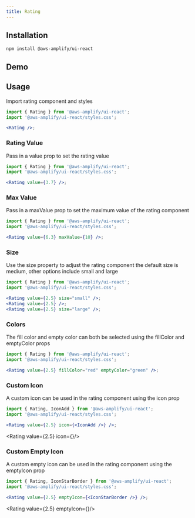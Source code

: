 ```yaml
---
title: Rating
---
```



## Installation

```
npm install @aws-amplify/ui-react
```

## Demo

<RatingDemo />

## Usage

Import rating component and styles

```jsx
import { Rating } from '@aws-amplify/ui-react';
import '@aws-amplify/ui-react/styles.css';

<Rating />;
```

<Rating />

### Rating Value

Pass in a value prop to set the rating value

```jsx
import { Rating } from '@aws-amplify/ui-react';
import '@aws-amplify/ui-react/styles.css';

<Rating value={3.7} />;
```

<Rating value={3.7} />

### Max Value

Pass in a maxValue prop to set the maximum value of the rating component

```jsx
import { Rating } from '@aws-amplify/ui-react';
import '@aws-amplify/ui-react/styles.css';

<Rating value={6.3} maxValue={10} />;
```

<Rating value={6.3} maxValue={10} />

### Size

Use the size property to adjust the rating component the default size is medium, other options include small and large

```jsx
import { Rating } from '@aws-amplify/ui-react';
import '@aws-amplify/ui-react/styles.css';

<Rating value={2.5} size="small" />;
<Rating value={2.5} />;
<Rating value={2.5} size="large" />;
```

<Rating value={2.5} size="small" />
<Rating value={2.5} />
<Rating value={2.5} size="large" />

### Colors

The fill color and empty color can both be selected using the fillColor and emptyColor props

```jsx
import { Rating } from '@aws-amplify/ui-react';
import '@aws-amplify/ui-react/styles.css';

<Rating value={2.5} fillColor="red" emptyColor="green" />;
```

<Rating value={2.5} fillColor="red" emptyColor="green" />

### Custom Icon

A custom icon can be used in the rating component using the icon prop

```jsx
import { Rating, IconAdd } from '@aws-amplify/ui-react';
import '@aws-amplify/ui-react/styles.css';

<Rating value={2.5} icon={<IconAdd />} />;
```

<Rating value={2.5} icon={<IconAdd />}/>

### Custom Empty Icon

A custom empty icon can be used in the rating component using the emptyIcon prop

```jsx
import { Rating, IconStarBorder } from '@aws-amplify/ui-react';
import '@aws-amplify/ui-react/styles.css';

<Rating value={2.5} emptyIcon={<IconStarBorder />} />;
```

<Rating value={2.5} emptyIcon={<IconStarBorder />}/>
